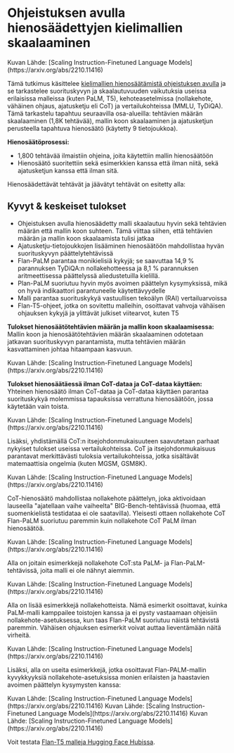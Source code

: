 # Ohjeistuksen avulla hienosäädettyjen kielimallien skaalaaminen



<Screenshot src={FLAN1} alt="FLAN1" />
Kuvan Lähde: [Scaling Instruction-Finetuned Language Models](https://arxiv.org/abs/2210.11416)

Tämä tutkimus käsittelee [kielimallien hienosäätämistä ohjeistuksen avulla](https://arxiv.org/pdf/2109.01652.pdf) ja se tarkastelee suorituskyvyn ja skaalautuvuuden vaikutuksia useissa erilaisissa malleissa (kuten PaLM, T5), kehoteasetelmissa (nollakehote, vähäinen ohjaus, ajatusketju eli CoT) ja vertailukohteissa (MMLU, TyDiQA). Tämä tarkastelu tapahtuu seuraavilla osa-alueilla: tehtävien määrän skaalaaminen (1,8K tehtävää), mallin koon skaalaaminen ja ajatusketjun perusteella tapahtuva hienosäätö (käytetty 9 tietojoukkoa).

**Hienosäätöprosessi:**
- 1,800 tehtävää ilmaistiin ohjeina, joita käytettiin mallin hienosäätöön
- Hienosäätö suoritettiin sekä esimerkkien kanssa että ilman niitä, sekä ajatusketjun kanssa että ilman sitä.

Hienosäädettävät tehtävät ja jäävätyt tehtävät on esitetty alla:

<Screenshot src={FLAN11} alt="FLAN11" />

## Kyvyt & keskeiset tulokset

- Ohjeistuksen avulla hienosäädetty malli skaalautuu hyvin sekä tehtävien määrän että mallin koon suhteen. Tämä viittaa siihen, että tehtävien määrän ja mallin koon skaalaamista tulisi jatkaa
- Ajatusketju-tietojoukkojen lisääminen hienosäätöön mahdollistaa hyvän suorituskyvyn päättelytehtävissä
- Flan-PaLM parantaa monikielisiä kykyjä; se saavuttaa 14,9 % parannuksen TyDiQA:n nollakehotteessa ja 8,1 % parannuksen aritmeettisessa päättelyssä aliedustetuilla kielillä.
- Plan-PaLM suoriutuu hyvin myös avoimen päättelyn kysymyksissä, mikä on hyvä indikaattori parantuneelle käytettävyydelle
- Malli parantaa suorituskykyä vastuullisen tekoälyn (RAI) vertailuarvoissa
- Flan-T5-ohjeet, jotka on sovitettu malleihin, osoittavat vahvoja vähäisen ohjauksen kykyjä ja ylittävät julkiset viitearvot, kuten T5


**Tulokset hienosäätötehtävien määrän ja mallin koon skaalaamisessa:** Mallin koon ja hienosäätötehtävien määrän skaalaaminen odotetaan jatkavan suorituskyvyn parantamista, mutta tehtävien määrän kasvattaminen johtaa hitaampaan kasvuun.

<Screenshot src={FLAN2} alt="FLAN2" />
Kuvan Lähde: [Scaling Instruction-Finetuned Language Models](https://arxiv.org/abs/2210.11416)

**Tulokset hienosäätäessä ilman CoT-dataa ja CoT-dataa käyttäen:** Yhteinen hienosäätö ilman CoT-dataa ja CoT-dataa käyttäen parantaa suorituskykyä molemmissa tapauksissa verrattuna hienosäätöön, jossa käytetään vain toista.

<Screenshot src={FLAN3} alt="FLAN3" />
Kuvan Lähde: [Scaling Instruction-Finetuned Language Models](https://arxiv.org/abs/2210.11416)

Lisäksi, yhdistämällä CoT:n itsejohdonmukaisuuteen saavutetaan parhaat nykyiset tulokset useissa vertailukohteissa. CoT ja itsejohdonmukaisuus parantavat merkittävästi tuloksia vertailukohteissa, jotka sisältävät matemaattisia ongelmia (kuten MGSM, GSM8K).

<Screenshot src={FLAN4} alt="FLAN4" />
Kuvan Lähde: [Scaling Instruction-Finetuned Language Models](https://arxiv.org/abs/2210.11416)

CoT-hienosäätö mahdollistaa nollakehote päättelyn, joka aktivoidaan lauseella "ajatellaan vaihe vaiheelta" BIG-Bench-tehtävissä (huomaa, että suomenkielistä testidataa ei ole saatavilla). Yleisesti ottaen nollakehote CoT Flan-PaLM suoriutuu paremmin kuin nollakehote CoT PaLM ilman hienosäätöä.

<Screenshot src={FLAN6} alt="FLAN6" />
Kuvan Lähde: [Scaling Instruction-Finetuned Language Models](https://arxiv.org/abs/2210.11416)

Alla on joitain esimerkkejä nollakehote CoT:sta PaLM- ja Flan-PaLM-tehtävissä, joita malli ei ole nähnyt aiemmin.

<Screenshot src={FLAN5} alt="FLAN5" />
Kuvan Lähde: [Scaling Instruction-Finetuned Language Models](https://arxiv.org/abs/2210.11416)

Alla on lisää esimerkkejä nollakehotteista. Nämä esimerkit osoittavat, kuinka PaLM-malli kamppailee toistojen kanssa ja ei pysty vastaamaan ohjeisiin nollakehote-asetuksessa, kun taas Flan-PaLM suoriutuu näistä tehtävistä paremmin. Vähäisen ohjauksen esimerkit voivat auttaa lieventämään näitä virheitä.

<Screenshot src={FLAN7} alt="FLAN7" />
Kuvan Lähde: [Scaling Instruction-Finetuned Language Models](https://arxiv.org/abs/2210.11416)

Lisäksi, alla on useita esimerkkejä, jotka osoittavat Flan-PALM-mallin kyvykkyyksiä nollakehote-asetuksissa monien erilaisten ja haastavien avoimen päättelyn kysymysten kanssa:

<Screenshot src={FLAN8} alt="FLAN8" />
Kuvan Lähde: [Scaling Instruction-Finetuned Language Models](https://arxiv.org/abs/2210.11416)


<Screenshot src={FLAN9} alt="FLAN9" />
Kuvan Lähde: [Scaling Instruction-Finetuned Language Models](https://arxiv.org/abs/2210.11416)

<Screenshot src={FLAN10} alt="FLAN10" />
Kuvan Lähde: [Scaling Instruction-Finetuned Language Models](https://arxiv.org/abs/2210.11416)

Voit testata [Flan-T5 malleja Hugging Face Hubissa](https://huggingface.co/google/flan-t5-xxl). 